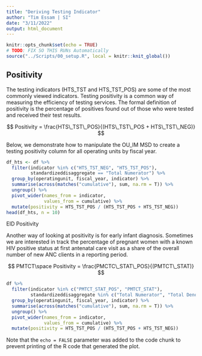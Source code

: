 ```yaml
---
title: "Deriving Testing Indicator"
author: "Tim Essam | SI"
date: "3/11/2022"
output: html_document
---
```


```r
knitr::opts_chunk$set(echo = TRUE)
# TODO: FIX SO THIS RUNs Automatically
source("../Scripts/00_setup.R", local = knitr::knit_global())


```

## Positivity

The testing indicators (HTS_TST and HTS_TST_POS) are some of the most commonly viewed indicators. Testing positivity is a common way of measuring the efficiency of testing services. The formal definition of positivity is the percentage of positives found out of those who were tested and received their test results.

$$
Positivity = \frac{HTS\_TST\_POS}{(HTS\_TST\_POS + HTS\_TST\_NEG)}
$$

Below, we demonstrate how to manipulate the OU_IM MSD to create a testing positivity column for all operating units by fiscal year.

```r
df_hts <- df %>% 
  filter(indicator %in% c("HTS_TST_NEG", "HTS_TST_POS"),
         standardizeddisaggregate == "Total Numerator") %>% 
  group_by(operatingunit, fiscal_year, indicator) %>% 
  summarise(across(matches("cumulative"), sum, na.rm = T)) %>% 
  ungroup() %>% 
  pivot_wider(names_from = indicator,
              values_from = cumulative) %>% 
  mutate(positivity = HTS_TST_POS / (HTS_TST_POS + HTS_TST_NEG))
head(df_hts, n = 10)
```

EID Positivity

Another way of looking at positivity is for early infant diagnosis. Sometimes we are interested in track the percentage of pregnant women with a known HIV positive status at first antenatal care visit as a share of the overall number of new ANC clients in a reporting period.

$$
PMTCT\space Positivity = \frac{PMCTC\_STAT\_POS}{(PMTCT\_STAT)}
$$

```r
df %>% 
  filter(indicator %in% c("PMTCT_STAT_POS", "PMTCT_STAT"),
         standardizeddisaggregate %in% c("Total Numerator", "Total Denominator")) %>% 
  group_by(operatingunit, fiscal_year, indicator) %>% 
  summarise(across(matches("cumulative"), sum, na.rm = T)) %>% 
  ungroup() %>% 
  pivot_wider(names_from = indicator,
              values_from = cumulative) %>% 
  mutate(positivity = HTS_TST_POS / (HTS_TST_POS + HTS_TST_NEG))
```

Note that the `echo = FALSE` parameter was added to the code chunk to prevent printing of the R code that generated the plot.
